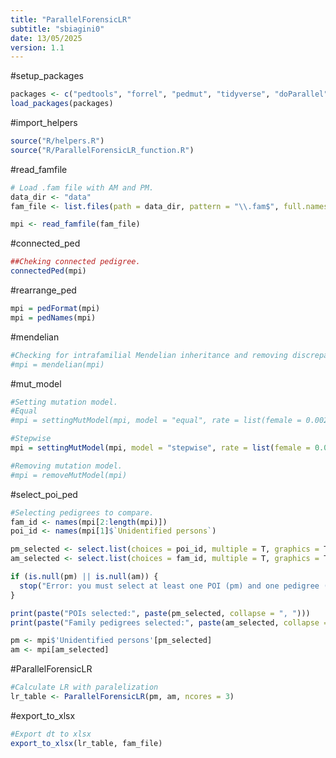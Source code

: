 ```yaml
---
title: "ParallelForensicLR"
subtitle: "sbiagini0"
date: 13/05/2025 
version: 1.1
---
```


#setup_packages
```r
packages <- c("pedtools", "forrel", "pedmut", "tidyverse", "doParallel", "svDialogs", "matrixStats", "writexl")
load_packages(packages)

```

#import_helpers
```r
source("R/helpers.R")
source("R/ParallelForensicLR_function.R")

``` 

#read_famfile
```r
# Load .fam file with AM and PM.
data_dir <- "data"
fam_file <- list.files(path = data_dir, pattern = "\\.fam$", full.names  = TRUE)

mpi <- read_famfile(fam_file)

```

#connected_ped
```r
##Cheking connected pedigree.
connectedPed(mpi)

```

#rearrange_ped
```r
mpi = pedFormat(mpi)
mpi = pedNames(mpi)

```

#mendelian
```r
#Checking for intrafamilial Mendelian inheritance and removing discrepant markers.
#mpi = mendelian(mpi)

``` 

#mut_model
```r
#Setting mutation model.
#Equal
#mpi = settingMutModel(mpi, model = "equal", rate = list(female = 0.002, male = 0.002))

#Stepwise
mpi = settingMutModel(mpi, model = "stepwise", rate = list(female = 0.01, male = 0.02), range = 0.1, rate2 = 1e-6)

#Removing mutation model.
#mpi = removeMutModel(mpi)

```

#select_poi_ped
```r
#Selecting pedigrees to compare.
fam_id <- names(mpi[2:length(mpi)])
poi_id <- names(mpi[1]$`Unidentified persons`)

pm_selected <- select.list(choices = poi_id, multiple = T, graphics = T, title = "Select POIs:")
am_selected <- select.list(choices = fam_id, multiple = T, graphics = T, title = "Select Family pedigrees:")

if (is.null(pm) || is.null(am)) {
  stop("Error: you must select at least one POI (pm) and one pedigree (am)")
}

print(paste("POIs selected:", paste(pm_selected, collapse = ", ")))
print(paste("Family pedigrees selected:", paste(am_selected, collapse = ", ")))

pm <- mpi$'Unidentified persons'[pm_selected]
am <- mpi[am_selected]

```

#ParallelForensicLR
```r
#Calculate LR with paralelization
lr_table <- ParallelForensicLR(pm, am, ncores = 3)

```

#export_to_xlsx
```r
#Export dt to xlsx
export_to_xlsx(lr_table, fam_file)

```
